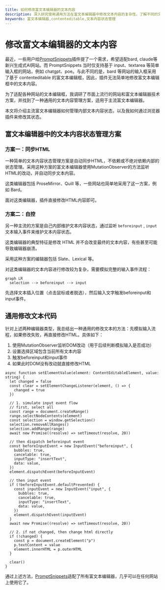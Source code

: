 ```yaml
---
title: 如何修改富文本编辑器的文本内容
description: 深入研究使用通用方法在富文本编辑器中修改文本内容的复杂性。了解不同的文本内容状态管理解决方案、同步技术以及自我控制方法的细节。探索一种通用的文本内容修改方法，适用于各种富文本编辑器，确保兼容性和无缝集成。
keywords: 富文本编辑器,contenteditable,文本内容状态管理
---
```


<Language path="./change-text-in-contenteditable" type="en" />

# **修改富文本编辑器的文本内容**

最近，一些用户给[PromptSnippets](https://chromewebstore.google.com/detail/promptsnippets/dkafkdphnlodjiggkpbokmponlkjfaco)插件提了一个需求，希望适配bard, claude等新兴生成式AI网站。而 PromptSnippets 当时仅支持基于 input、textarea 等简单输入框的网站，例如 chatgpt、poe。与此不同的是，bard 等网站的输入框采用了基于 contenteditable 的富文本编辑框，因此，插件无法简单地修改富文本编辑框中的文本内容。

为了适配各种网站的文本编辑框，我调研了市面上流行的网站和富文本编辑器技术方案，并找到了一种通用的文本内容管理方案，适用于主流富文本编辑器。

本文将介绍主流富文本编辑器如何管理内部文本内容状态，以及我如何通过浏览器插件来修改其状态。

## **富文本编辑器中的文本内容状态管理方案**

### 方案一：同步HTML

一种简单的文本内容状态管理方案是自动同步HTML，不依赖或不绝对依赖内部的状态管理。采用这种方案的富文本编辑器使用MutationObserver的方法监听HTML的改动，并自动同步文本内容。

这类编辑器包括 ProseMirror、Quill 等，一些网站也简单地采用了这一方案，例如 Bard。

面对这类编辑器，插件直接修改HTML内容即可。

### 方案二：自控

另一种主流的方案是自己内部维护文本内容状态，通过监听 `beforeinput` , `input` 文本输入事件来维护文本内容状态。

这类编辑器的典型特征是修改 HTML 并不会改变最终的文本内容，有些甚至可能导致编辑器崩溃。

采用这种方案的编辑器包括 Slate、Lexical 等。

对这类编辑器的文本内容进行修改较为复杂，需要模拟完整的输入事件流程：

```mermaid
graph LR
  selection --> beforeinput --> input
```

先选择文本插入位置（点击鼠标或者脱选），然后输入文字触发beforeinput和input事件。

## 通用修改文本代码

针对上述两种编辑器类型，我总结出一种通用的修改文本的方法：先模拟输入流程，如果修改失败，再直接修改HTML。具体如下：

1. 使用MutationObserver监听DOM改动（用于后续判断模拟输入是否成功）
2. 设置选择区域包含当前所有文本内容
3. 触发beforeinput和input事件
4. 如果此时DOM没有改动就直接修改HTML

```tsx
async function setElementValue(element: ContentEditableElement, value: string) {
  let changed = false
  const clear = setElementChangeListener(element, () => {
    changed = true
  })

  // 1. simulate input event flow
  // first, select all
  const range = document.createRange()
  range.selectNodeContents(element)
  const selection = window.getSelection()
  selection.removeAllRanges()
  selection.addRange(range)
  await new Promise((resolve) => setTimeout(resolve, 20))

  // then dispatch beforeinput event
  const beforeInputEvent = new InputEvent("beforeinput", {
    bubbles: true,
    cancelable: true,
    inputType: "insertText",
    data: value,
  })
  element.dispatchEvent(beforeInputEvent)

  // then input event
  if (!beforeInputEvent.defaultPrevented) {
    const inputEvent = new InputEvent("input", {
      bubbles: true,
      cancelable: true,
      inputType: "insertText",
      data: value,
    })
    element.dispatchEvent(inputEvent)
  }
  await new Promise((resolve) => setTimeout(resolve, 20))

  // 2. if not changed, then change html directly
  if (!changed) {
    const p = document.createElement("p")
    p.textContent = value
    element.innerHTML = p.outerHTML
  }

  clear()
}
```

通过上述方法，[PromptSnippets](https://chromewebstore.google.com/detail/promptsnippets/dkafkdphnlodjiggkpbokmponlkjfaco)适配了所有富文本编辑器，几乎可以在任何网站上使用它了。
